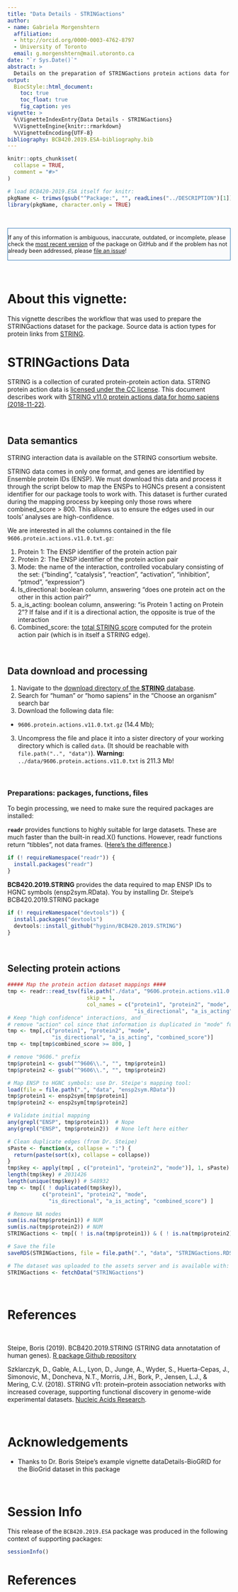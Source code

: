 ```yaml
---
title: "Data Details - STRINGactions"
author:
- name: Gabriela Morgenshtern
  affiliation: 
  - http://orcid.org/0000-0003-4762-8797
  - University of Toronto
  email: g.morgenshtern@mail.utoronto.ca
date: "`r Sys.Date()`"
abstract: >
  Details on the preparation of STRINGactions protein actions data for the BCB420.2019.ESA package.
output:
  BiocStyle::html_document:
    toc: true
    toc_float: true
    fig_caption: yes
vignette: >
  %\VignetteIndexEntry{Data Details - STRINGactions}
  %\VignetteEngine{knitr::rmarkdown}
  %\VignetteEncoding{UTF-8}
bibliography: BCB420.2019.ESA-bibliography.bib
---
```


<!--- this inline style supports diff-like highlighting -->
<style>
  .add {
    color: #22863a;
    background-color: #f0fff4;
  }
  .del {
    color: #b31d28;
    background-color: #ffeef0;
  }
</style>


```r
knitr::opts_chunk$set(
  collapse = TRUE,
  comment = "#>"
)

# load BCB420-2019.ESA itself for knitr:
pkgName <- trimws(gsub("^Package:", "", readLines("../DESCRIPTION")[1]))
library(pkgName, character.only = TRUE)

```

&nbsp;

<div style="font-size:90%;border:solid 1px #337ab7;background-color:#FAFBFC;margin-right:0px;">
If any of this information is ambiguous, inaccurate, outdated, or incomplete, please check the [most recent version](https://github.com/hyginn/BCB420.2019.ESA) of the package on GitHub and if the problem has not already been addressed, please 
[file an issue](https://github.com/hyginn/BCB420.2019.ESA/issues)!
</div>

&nbsp;

# About this vignette:

This vignette describes the workflow that was used to prepare the STRINGactions dataset for the package. Source data is action types for protein links from [STRING](https://string-db.org/).


# STRINGactions Data

STRING is a collection of curated protein-protein action data. STRING protein action data is [licensed under the CC license](https://string-db.org/cgi/access.pl?footer_active_subpage=licensing). This document describes work with [STRING v11.0 protein actions data for homo sapiens (2018-11-22)](https://string-db.org/cgi/download.pl?sessionId=GiksVfWc6aQ2&species_text=Homo+sapiens).

&nbsp;

## Data semantics

STRING interaction data is available on the STRING consortium website. 

STRING data comes in only one format, and genes are identified by Ensemble protein IDs (ENSP). We must download this data and process it through the script below to map the ENSPs to HGNCs present a consistent identifier for our package tools to work with. This dataset is further curated during the mapping process by keeping only those rows where combined_score > 800. This allows us to ensure the edges used in our tools' analyses are high-confidence.

We are interested in all the columns contained in the file `9606.protein.actions.v11.0.txt.gz`:

1. Protein 1: The ENSP identifier of the protein action pair
2. Protein 2: The ENSP identifier of the protein action pair
3. Mode: the name of the interaction, controlled vocabulary consisting of the set: {"binding",    "catalysis", "reaction", "activation", "inhibition", "ptmod", "expression"}
4. Is_directional: boolean column, answering "does one protein act on the other in this action pair?" 
5. a_is_acting: boolean column, answering: "is Protein 1 acting on Protein 2"? If false and if it is a  directional action, the opposite is true of the interaction
6. Combined_score: the [total STRING score](https://string-db.org/cgi/info.pl?footer_active_subpage=scores) computed for the protein action pair (which is in itself a STRING edge). 

&nbsp;

## Data download and processing

1. Navigate to the [download directory of the **STRING** database](https://string-db.org/cgi/download.pl).
2. Search for "human" or "homo sapiens" in the "Choose an organism" search bar
3. Download the following data file: 
* `9606.protein.actions.v11.0.txt.gz` (14.4 Mb);
3. Uncompress the file and place it into a sister directory of your working directory which is called `data`. (It should be reachable with `file.path("..", "data")`). **Warning:**  `../data/9606.protein.actions.v11.0.txt` is 211.3 Mb!

&nbsp;

### Preparations: packages, functions, files

To begin processing, we need to make sure the required packages are installed:

**`readr`** provides functions to highly suitable for
large datasets. These are much faster than the built-in read.X() functions. However, readr functions return "tibbles", not data frames. ([Here's the difference](https://cran.r-project.org/web/packages/tibble/vignettes/tibble.html).)
```R
if (! requireNamespace("readr")) {
  install.packages("readr")
}
```

**BCB420.2019.STRING** provides the data required to map ENSP IDs to HGNC symbols (ensp2sym.RData). You by installing Dr. Steipe's BCB420.2019.STRING package
```R
if (! requireNamespace("devtools")) {
  install.packages("devtools")
  devtools::install_github("hyginn/BCB420.2019.STRING")
}

```

&nbsp;


## Selecting protein actions

```R
##### Map the protein action dataset mappings ####
tmp <- readr::read_tsv(file.path("./data", "9606.protein.actions.v11.0.txt"),
                         skip = 1,
                         col_names = c("protein1", "protein2", "mode", "action",
                                        "is_directional", "a_is_acting", "combined_score")) # 11,759,454 rows
# Keep "high confidence" interactions, and
# remove "action" col since that information is duplicated in "mode" for our purposes
tmp <- tmp[,c("protein1", "protein2", "mode",
              "is_directional", "a_is_acting", "combined_score")]
tmp <- tmp[tmp$combined_score >= 800, ]

# remove "9606." prefix
tmp$protein1 <- gsub("^9606\\.", "", tmp$protein1)
tmp$protein2 <- gsub("^9606\\.", "", tmp$protein2)

# Map ENSP to HGNC symbols: use Dr. Steipe's mapping tool:
load(file = file.path(".", "data", "ensp2sym.RData"))
tmp$protein1 <- ensp2sym[tmp$protein1]
tmp$protein2 <- ensp2sym[tmp$protein2]

# Validate initial mapping
any(grepl("ENSP", tmp$protein1))  # Nope
any(grepl("ENSP", tmp$protein2))  # None left here either

# Clean duplicate edges (from Dr. Steipe)
sPaste <- function(x, collapse = ":") {
  return(paste(sort(x), collapse = collapse))
}
tmp$key <- apply(tmp[ , c("protein1", "protein2", "mode")], 1, sPaste) # takes a min
length(tmp$key) # 2031426
length(unique(tmp$key)) # 548932
tmp <- tmp[( ! duplicated(tmp$key)),
           c("protein1", "protein2", "mode",
             "is_directional", "a_is_acting", "combined_score") ]

# Remove NA nodes
sum(is.na(tmp$protein1)) # NUM
sum(is.na(tmp$protein2)) # NUM
STRINGactions <- tmp[( ! is.na(tmp$protein1)) & ( ! is.na(tmp$protein2)), ] # 545423

# Save the file
saveRDS(STRINGactions, file = file.path(".", "data", "STRINGactions.RDS"))  # 1.6 Mb

# The dataset was uploaded to the assets server and is available with:
STRINGactions <- fetchData("STRINGactions")

```

&nbsp;

# References

&nbsp;

Steipe, Boris (2019). BCB420.2019.STRING (STRING data annotatation of human genes). [R package  Github repository](https://github.com/hyginn/BCB420.2019.STRING)

Szklarczyk, D., Gable, A.L., Lyon, D., Junge, A., Wyder, S., Huerta-Cepas, J., Simonovic, M., Doncheva, N.T., Morris, J.H., Bork, P., Jensen, L.J., & Mering, C.V. (2018). STRING v11: protein–protein association networks with increased coverage, supporting functional discovery in genome-wide experimental datasets. [Nucleic Acids Research](https://www.ncbi.nlm.nih.gov/pmc/articles/PMC6323986/).

&nbsp;

# Acknowledgements

- Thanks to Dr. Boris Steipe's example vignette dataDetails-BioGRID for the BioGrid dataset in this package

&nbsp;

# Session Info

This release of the `BCB420.2019.ESA` package was produced in the following context of supporting packages:

```r
sessionInfo()
```

<!-- the bibliography appears at the end of the page -->
# References


<!-- End -->
